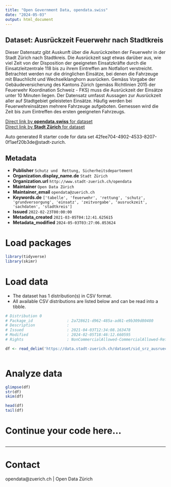 ```yaml
---
title: "Open Government Data, opendata.swiss"
date: "2024-05-03"
output: html_document
---
```


## Dataset: Ausrückzeit Feuerwehr nach Stadtkreis

Dieser Datensatz gibt Auskunft über die Ausrückzeiten der Feuerwehr in der Stadt Zürich nach Stadtkreis. Die Ausrückzeit sagt etwas darüber aus, wie viel Zeit von der Disposition der geeigneten Einsatzkräfte durch die Einsatzleitzentrale 118 bis zu ihrem Eintreffen am Notfallort verstreicht. Betrachtet werden nur die dringlichen Einsätze, bei denen die Fahrzeuge mit Blauchlicht und Wechselklanghorn ausrücken. Gemäss Vorgabe der Gebäudeversicherung des Kantons Zürich (gemäss Richtlinien 2015 der Feuerwehr Koordination Schweiz - FKS) muss die Ausrückzeit der Einsätze unter 10 Minuten liegen. Der Datensatz umfasst Aussagen zur Ausrückzeit aller auf Stadtgebiet geleisteten Einsätze. Häufig werden bei Feuerwehreinsätzen mehrere Fahrzeuge aufgeboten. Gemessen wird die Zeit bis zum Eintreffen des ersten geeigneten Fahrzeugs.

[Direct link by **opendata.swiss** for dataset](https://opendata.swiss/de/dataset/ausruckzeit-feuerwehr-nach-stadtkreis)<br>
[Direct link by **Stadt Zürich** for dataset](https://data.stadt-zuerich.ch/dataset/sid_srz_ausrueckzeiten_fw)

Auto generated R starter code for data set 42fee704-4902-4533-8207-0f1aef20b3de@stadt-zurich.

## Metadata

- **Publisher** `Schutz und  Rettung, Sicherheitsdepartement`
- **Organization.display_name.de** `Stadt Zürich`
- **Organization.url** `http://www.stadt-zuerich.ch/opendata`
- **Maintainer** `Open Data Zürich`
- **Maintainer_email** `opendata@zuerich.ch`
- **Keywords.de** `['tabelle', 'feuerwehr', 'rettung', 'schutz', 'grundversorgung', 'einsatz', 'zeitvorgabe', 'ausruckzeit', 'sachdaten', 'stadtkreis']`
- **Issued** `2022-02-23T00:00:00`
- **Metadata_created** `2021-03-05T04:12:41.625615`
- **Metadata_modified** `2024-05-03T03:27:06.053624`


# Load packages

```r

library(tidyverse)
library(skimr)

```

# Load data

-   The dataset has 1 distribution(s) in CSV format.
-   All available CSV distributions are listed below and can be read into a tibble.

```r

# Distribution 0
# Package_id               : 2a728621-d962-485a-ad61-e9b309d80480
# Description              : 
# Issued                   : 2021-04-03T12:34:08.163478
# Modified                 : 2024-02-05T18:46:12.660595
# Rights                   : NonCommercialAllowed-CommercialAllowed-ReferenceNotRequired

df <- read_delim('https://data.stadt-zuerich.ch/dataset/sid_srz_ausrueckzeiten_fw/download/ausrueckzeit_fw.csv')



```

# Analyze data

```r

glimpse(df)
str(df)
skim(df)

head(df)
tail(df)

```

# Continue your code here...

```r

```

------------------------------------------------------------------------

# Contact

opendata@zuerich.ch | Open Data Zürich
